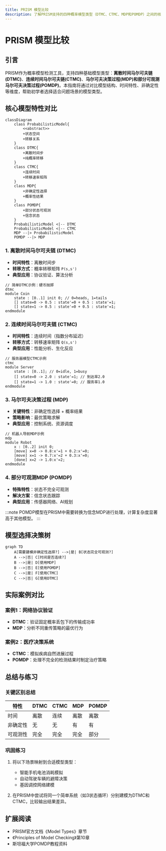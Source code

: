 ```yaml
---
title: PRISM 模型比较
description: 了解PRISM支持的四种概率模型类型（DTMC、CTMC、MDP和POMDP）之间的核心区别与应用场景，掌握模型选择的基本原则。
---
```


# PRISM 模型比较

## 引言

PRISM作为概率模型检测工具，支持四种基础模型类型：**离散时间马尔可夫链(DTMC)**、**连续时间马尔可夫链(CTMC)**、**马尔可夫决策过程(MDP)**和**部分可观测马尔可夫决策过程(POMDP)**。本指南将通过对比模型结构、时间特性、非确定性等维度，帮助初学者选择适合问题场景的模型类型。

## 核心模型特性对比

```mermaid
classDiagram
    class ProbabilisticModel{
        <<abstract>>
        +状态空间
        +转移关系
    }
    class DTMC{
        +离散时间步
        +纯概率转移
    }
    class CTMC{
        +连续时间
        +转移速率矩阵
    }
    class MDP{
        +非确定性选择
        +概率性结果
    }
    class POMDP{
        +部分状态可观测
        +信念状态
    }
    ProbabilisticModel <|-- DTMC
    ProbabilisticModel <|-- CTMC
    MDP --|> ProbabilisticModel
    POMDP --|> MDP
```

### 1. 离散时间马尔可夫链 (DTMC)
- **时间特性**：离散时间步
- **转移方式**：概率转移矩阵 `P(s,s')`
- **典型应用**：协议验证、算法分析

```prism
// 简单DTMC示例：硬币抛掷
dtmc
module Coin
    state : [0..1] init 0; // 0=heads, 1=tails
    [] state=0 -> 0.5 : state'=0 + 0.5 : state'=1;
    [] state=1 -> 0.5 : state'=0 + 0.5 : state'=1;
endmodule
```

### 2. 连续时间马尔可夫链 (CTMC)
- **时间特性**：连续时间（指数分布延迟）
- **转移方式**：转移速率矩阵 `Q(s,s')`
- **典型应用**：性能分析、生化反应

```prism
// 服务器模型CTMC示例
ctmc
module Server
    state : [0..1]; // 0=idle, 1=busy
    [] state=0 -> 2.0 : state'=1; // 到达率2.0
    [] state=1 -> 1.0 : state'=0; // 服务率1.0
endmodule
```

### 3. 马尔可夫决策过程 (MDP)
- **关键特性**：非确定性选择 + 概率结果
- **策略影响**：最优策略求解
- **典型应用**：控制系统、资源调度

```prism
// 机器人导航MDP示例
mdp
module Robot
    x : [0..2] init 0;
    [move] x=0 -> 0.8:x'=1 + 0.2:x'=0;
    [move] x=1 -> 0.7:x'=2 + 0.3:x'=0;
    [done] x=2 -> 1.0:x'=2;
endmodule
```

### 4. 部分可观测MDP (POMDP)
- **特殊特性**：状态不完全可观测
- **解决方案**：信念状态跟踪
- **典型应用**：传感器网络、AI规划

:::note
POMDP模型在PRISM中需要转换为信念MDP进行处理，计算复杂度显著高于其他模型。
:::

## 模型选择决策树

```mermaid
graph TD
    A[需要建模非确定性选择?] -->|是| B[状态完全可观测?]
    A -->|否| C[时间是否连续?]
    B -->|是| D[使用MDP]
    B -->|否| E[使用POMDP]
    C -->|是| F[使用CTMC]
    C -->|否| G[使用DTMC]
```

## 实际案例对比

### 案例1：网络协议验证
- **DTMC**：验证固定概率丢包下的传输成功率
- **MDP**：分析不同重传策略的最优行为

### 案例2：医疗决策系统
- **CTMC**：模拟疾病自然进展过程
- **POMDP**：处理不完全的检测结果时制定治疗策略

## 总结与练习

### 关键区别总结
| 特性        | DTMC  | CTMC  | MDP   | POMDP |
|-------------|-------|-------|-------|-------|
| 时间        | 离散  | 连续  | 离散  | 离散  |
| 非确定性    | 无    | 无    | 有    | 有    |
| 可观测性    | 完全  | 完全  | 完全  | 部分  |

### 巩固练习
1. 将以下场景映射到合适模型类型：
   - 智能手机电池消耗模拟
   - 自动驾驶车辆的避障决策
   - 基因调控网络建模

2. 在PRISM中尝试将同一个简单系统（如3状态循环）分别建模为DTMC和CTMC，比较输出结果差异。

## 扩展阅读
- PRISM官方文档《Model Types》章节
- 《Principles of Model Checking》第10章
- 斯坦福大学POMDP教程资料